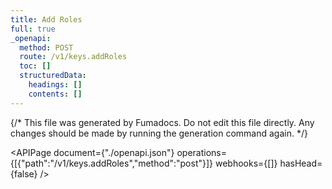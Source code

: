 ```yaml
---
title: Add Roles
full: true
_openapi:
  method: POST
  route: /v1/keys.addRoles
  toc: []
  structuredData:
    headings: []
    contents: []
---
```


{/* This file was generated by Fumadocs.
Do not edit this file directly. Any changes should be made by running the generation command again. */}

<APIPage document={"./openapi.json"} operations={[{"path":"/v1/keys.addRoles","method":"post"}]} webhooks={[]} hasHead={false} />